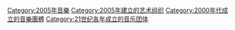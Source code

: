 {{Commons cat|Musical groups established in 2005}}
{{Cat topic in year|topic=成立的音樂團體|year=2005}}

[[Category:2005年音樂|Category:2005年音樂]]
[[Category:2005年建立的艺术组织|Category:2005年建立的艺术组织]]
[[Category:2000年代成立的音樂團體|Category:2000年代成立的音樂團體]]
[[Category:21世纪各年成立的音乐团体|Category:21世纪各年成立的音乐团体]]